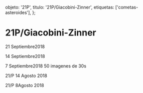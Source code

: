 
  objeto: '21P',
  titulo: '21P/Giacobini-Zinner',
  etiquetas: ['cometas-asteroides'],
};

# 21P/Giacobini-Zinner

<Imagen
  src="registro/21P_20180921_5_21p_20180921_i88.jpg"
  fecha="20180921"
/>

 21 Septiembre2018

<Imagen
  src="registro/21P_20180914_4_21p_20180914_i88.jpg"
  fecha="20180914"
/>

 14 Septiembre2018

<Imagen
  src="registro/21P_20180907_3_21p_20180907_i88_1.jpg"
  fecha="20180907"
/>

 7 Septiembre2018 50 imagenes de 30s

<Imagen
  src="registro/21P_20180814_2_21p_20180815_i88.png"
  fecha="20180814"
/>

21/P 14 Agosto 2018

<Imagen
  src="registro/21P_20180808_1_21p_20180809_i88.jpg"
  fecha="20180808"
/>

21/P 8Agosto 2018